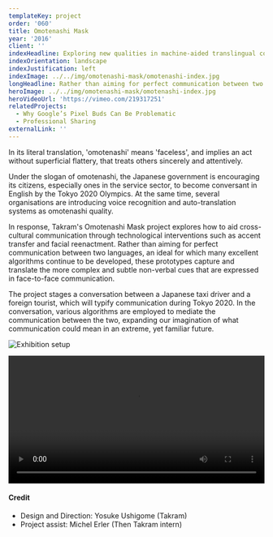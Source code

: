```yaml
---
templateKey: project
order: '060'
title: Omotenashi Mask
year: '2016'
client: ''
indexHeadline: Exploring new qualities in machine-aided translingual conversations
indexOrientation: landscape
indexJustification: left
indexImage: ../../img/omotenashi-mask/omotenashi-index.jpg
longHeadline: Rather than aiming for perfect communication between two languages, Omotenashi Mask aims to capture and translate more complex and subtle non-verbal cues expressed in face-to-face communication
heroImage: ../../img/omotenashi-mask/omotenashi-index.jpg
heroVideoUrl: 'https://vimeo.com/219317251'
relatedProjects:
  - Why Google’s Pixel Buds Can Be Problematic
  - Professional Sharing
externalLink: ''
---
```


In its literal translation, 'omotenashi' means 'faceless', and implies an act without superficial flattery, that treats others sincerely and attentively.

Under the slogan of omotenashi, the Japanese government is encouraging its citizens, especially ones in the service sector, to become conversant in English by the Tokyo 2020 Olympics. At the same time, several organisations are introducing voice recognition and auto-translation systems as omotenashi quality.

In response, Takram's Omotenashi Mask project explores how to aid cross-cultural communication through technological interventions such as accent transfer and facial reenactment. Rather than aiming for perfect communication between two languages, an ideal for which many excellent algorithms continue to be developed, these prototypes capture and translate the more complex and subtle non-verbal cues that are expressed in face-to-face communication.

The project stages a conversation between a Japanese taxi driver and a foreign tourist, which will typify communication during Tokyo 2020. In the conversation, various algorithms are employed to mediate the communication between the two, expanding our imagination of what communication could mean in an extreme, yet familiar future.

![Exhibition setup](../../img/omotenashi-mask/omotenashi-1.jpg)

<video src="../../img/omotenashi-mask/omote-gif.mp4" autoplay loop width="100%"></video>

#### Credit

- Design and Direction: Yosuke Ushigome (Takram)
- Project assist: Michel Erler (Then Takram intern)
